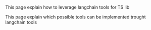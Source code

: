 This page explain how to leverage langchain tools for TS lib

This page explain which possible tools can be implemented trought langchain tools
